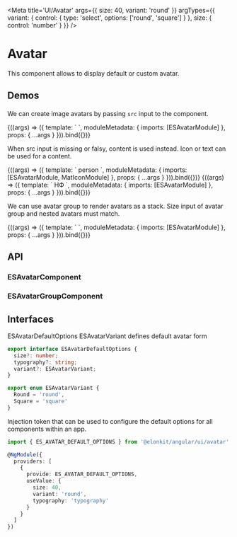 






<Meta
  title='UI/Avatar'
  args={{
    size: 40,
    variant: 'round'
  }}
  argTypes={{
    variant: {
      control: { type: 'select', options: ['round', 'square'] }
    },
    size: {
      control: 'number'
    }
  }}
/>

# Avatar

This component allows to display default or custom avatar.

## Demos

####

####

We can create image avatars by passing `src` input to the component.

<Canvas source={AVATAR_STORY_IMAGE_SOURCE}>
  <Story
    name='Image'
    args={{
      src: '/img/es-logo.png',
      alt: 'Elonsoft'
    }}
  >
    {((args) => ({
      template: `
        <es-avatar
          [size]="size"
          [src]="src"
          [alt]="alt"
          [variant]="variant"
        ></es-avatar>
      `,
      moduleMetadata: {
        imports: [ESAvatarModule]
      },
      props: {
        ...args
      }
    })).bind({})}
  </Story>
</Canvas>

When src input is missing or falsy, content is used instead. Icon or text can be used for a content.

<Canvas source={AVATAR_STORY_NO_IMAGE_ICON_SOURCE}>
  <Story name='Icon'>
    {((args) => ({
      template: `
        <es-avatar
          [size]="size"
          [variant]="variant"
        >
          <mat-icon>person</mat-icon>
        </es-avatar>
      `,
      moduleMetadata: {
        imports: [ESAvatarModule, MatIconModule]
      },
      props: {
        ...args
      }
    })).bind({})}
  </Story>
</Canvas>

<Canvas source={AVATAR_STORY_NO_IMAGE_TYPOGRAPHY_SOURCE}>
  <Story
    name='Text'
    args={{
      typography: ''
    }}
  >
    {((args) => ({
      template: `
        <es-avatar
          [size]="size"
          [variant]="variant"
          [typography]="">
          НФ
        </es-avatar>
      `,
      moduleMetadata: {
        imports: [ESAvatarModule]
      },
      props: {
        ...args
      }
    })).bind({})}
  </Story>
</Canvas>

We can use avatar group to render avatars as a stack. Size input of avatar group and nested avatars must match.

<Canvas source={AVATAR_STORY_GROUP_SOURCE}>
  <Story
    name='Group'
    args={{
      src: '/img/es-logo.png',
      alt: 'Elonsoft'
    }}
  >
    {((args) => ({
      template: `
        <es-avatar-group
          [size]="size"
        >
          <es-avatar
            [size]="size"
            [alt]="alt"
            [src]="src"
          ></es-avatar>
          <es-avatar
            [size]="size"
            [alt]="alt"
            [src]="src"
          ></es-avatar>
          <es-avatar
            [size]="size"
            [alt]="alt"
            [src]="src"
          ></es-avatar>
        </es-avatar-group>
      `,
      moduleMetadata: {
        imports: [ESAvatarModule]
      },
      props: {
        ...args
      }
    })).bind({})}
  </Story>
</Canvas>

## API

### ESAvatarComponent

<ArgsTable of={ESAvatarComponent} />

### ESAvatarGroupComponent

<ArgsTable of={ESAvatarGroupComponent} />

## Interfaces

ESAvatarDefaultOptions ESAvatarVariant defines default avatar form

```ts
export interface ESAvatarDefaultOptions {
  size?: number;
  typography?: string;
  variant?: ESAvatarVariant;
}
```

```ts
export enum ESAvatarVariant {
  Round = 'round',
  Square = 'square'
}
```

Injection token that can be used to configure the default options for all components within an app.

```ts
import { ES_AVATAR_DEFAULT_OPTIONS } from '@elonkit/angular/ui/avatar';

@NgModule({
  providers: [
    {
      provide: ES_AVATAR_DEFAULT_OPTIONS,
      useValue: {
        size: 40,
        variant: 'round',
        typography: 'typography'
      }
    }
  ]
})
```
